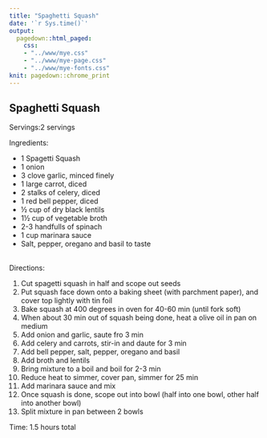 ```yaml
---
title: "Spaghetti Squash"
date: '`r Sys.time()`'
output: 
  pagedown::html_paged:
    css: 
    - "../www/mye.css"
    - "../www/mye-page.css"
    - "../www/mye-fonts.css"
knit: pagedown::chrome_print
---
```


## Spaghetti Squash

<span class="mh">Servings:</span>2 servings
<br>

<span class="mh">Ingredients:</span>  
<div class="my2cols">
<ul>
  <li>1 Spagetti Squash</li>
  <li>1 onion</li>
  <li>3 clove garlic, minced finely</li>
  <li>1 large carrot, diced</li>
  <li>2 stalks of celery, diced</li>
  <li>1 red bell pepper, diced</li>
  <li>&frac12; cup of dry black lentils</li>
  <li>1&frac12; cup of vegetable broth</li>
  <li> 2-3 handfulls of spinach </li> 
  <li>1 cup marinara sauce</li> 
  <li>Salt, pepper, oregano and basil to taste</li> 
</ul>
</div>
<br>
<span class="mh">Directions:</span> 
<div class="my2cols">
<ol>
  <li>Cut spagetti squash in half and scope out seeds</li>
  <li>Put squash face down onto a baking sheet (with parchment paper), and cover top lightly with tin foil</li>
  <li>Bake squash at 400 degrees in oven for 40-60 min (until fork soft)</li> 
  <li>When about 30 min out of squash being done, heat a olive oil in pan on medium</li>
  <li>Add onion and garlic, saute fro 3 min</li>
  <li>Add celery and carrots, stir-in and daute for 3 min</li>
  <li>Add bell pepper, salt, pepper, oregano and basil</li>
  <li>Add broth and lentils</li>
  <li>Bring mixture to a boil and boil for 2-3 min</li>
  <li>Reduce heat to simmer, cover pan, simmer for 25 min</li>
  <li>Add marinara sauce and mix</li>
  <li>Once squash is done, scope out into bowl (half into one bowl, other half into another bowl)</li> 
  <li>Split mixture in pan between 2 bowls</li> 
</ol>
</div>


<span class="mh">Time:</span> 1.5 hours total 
